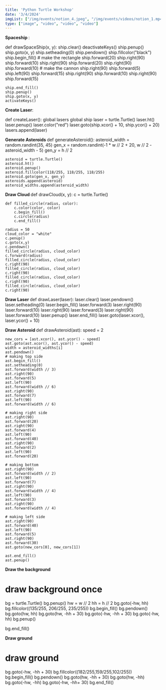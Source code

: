```yaml
---
title: 'Python Turtle Workshop'
date: '3/4/2024'
imgList: ["/img/events/notion_4.jpeg", "/img/events/videos/notion_1.mp4", "/img/events/videos/notion_2.mp4", "/img/events/videos/notion_3.mp4"]
type: ["image", "video", "video", "video"]
---
```


<b>Spaceship </b>:

def drawSpaceShip(x, y):
    ship.clear()
    deactivateKeys()
    ship.penup()
    ship.goto(x, y)
    ship.setheading(0)
    ship.pendown()
    ship.fillcolor("black")
    ship.begin_fill()
    # make the rectangle
    ship.forward(20)
    ship.right(90)
    ship.forward(10)
    ship.right(90)
    ship.forward(20)
    ship.right(90)
    ship.forward(10)
    # make the cannon
    ship.right(90)
    ship.forward(5)
    ship.left(90)
    ship.forward(15)
    ship.right(90)
    ship.forward(10)
    ship.right(90)
    ship.forward(15)

    ship.end_fill()
    ship.penup()
    ship.goto(x, y)
    activateKeys()


<b>Create Laser</b>:

def createLaser():
    global lasers
    global ship
    laser = turtle.Turtle()
    laser.ht()
    laser.penup()
    laser.color("red")
    laser.goto(ship.xcor() + 10, ship.ycor() + 20)
    lasers.append(laser)


<b> Generate Asteroids </b>
def generateAsteroid():
    asteroid_width = random.randint(35, 45)
    gen_x = random.randint(-1 * w // 2 + 20, w // 2 - asteroid_width - 5)
    gen_y = h // 2

    asteroid = turtle.Turtle()
    asteroid.ht()
    asteroid.penup()
    asteroid.fillcolor(118/255, 118/255, 118/255)
    asteroid.goto(gen_x, gen_y)
    asteroids.append(asteroid)
    asteroid_widths.append(asteroid_width)


<b> Draw Cloud </b>
def drawCloud(x, y):
    c = turtle.Turtle()

    def filled_circle(radius, color):
        c.color(color, color)
        c.begin_fill()
        c.circle(radius)
        c.end_fill()

    radius = 50
    cloud_color = "white"
    c.penup()
    c.goto(x,y)
    c.pendown()
    filled_circle(radius, cloud_color)
    c.forward(radius)
    filled_circle(radius, cloud_color)
    c.right(90)
    filled_circle(radius, cloud_color)
    c.right(90)
    filled_circle(radius, cloud_color)
    c.right(90)
    filled_circle(radius, cloud_color)
    c.right(90)


<b> Draw Laser </b>
def drawLaser(laser):
    laser.clear()
    laser.pendown()
    laser.setheading(0)
    laser.begin_fill()
    laser.forward(3)
    laser.right(90)
    laser.forward(10)
    laser.right(90)
    laser.forward(3)
    laser.right(90)
    laser.forward(10)
    laser.penup()
    laser.end_fill()
    laser.goto(laser.xcor(), laser.ycor() + 10)


<b> Draw Asteroid </b>
def drawAsteroid(ast):
    speed = 2

    new_cors = [ast.xcor(), ast.ycor() - speed]
    ast.goto(ast.xcor(), ast.ycor() - speed)
    width = asteroid_widths[i]
    ast.pendown()
    # making top side
    ast.begin_fill()
    ast.setheading(0)
    ast.forward(width // 3)
    ast.right(90)
    ast.forward(5)
    ast.left(90)
    ast.forward(width // 6)
    ast.right(90)
    ast.forward(7)
    ast.left(90)
    ast.forward(width // 6)

    # making right side
    ast.right(90)
    ast.forward(20)
    ast.right(90)
    ast.forward(4)
    ast.left(90)
    ast.forward(40)
    ast.right(90)
    ast.forward(2)
    ast.left(90)
    ast.forward(20)

    # making bottom
    ast.right(90)
    ast.forward(width // 2)
    ast.left(90)
    ast.forward(7)
    ast.right(90)
    ast.forward(width // 4)
    ast.left(90)
    ast.forward(3)
    ast.right(90)
    ast.forward(width // 4)

    # making left side
    ast.right(90)
    ast.forward(40)
    ast.left(90)
    ast.forward(5)
    ast.right(90)
    ast.forward(30)
    ast.goto(new_cors[0], new_cors[1])

    ast.end_fill()
    ast.penup()


<b> Draw the background </b>

# draw background once
bg = turtle.Turtle()
bg.penup()
hw = w // 2
hh = h // 2
bg.goto(-hw, hh)
bg.fillcolor((135/255, 206/255, 235/255))
bg.begin_fill()
bg.pendown()
bg.goto(hw, hh)
bg.goto(hw, -hh + 30)
bg.goto(-hw, -hh + 30)
bg.goto(-hw, hh)
bg.penup()

bg.end_fill()


<b> Draw ground </b>
# draw ground
bg.goto(-hw, -hh + 30)
bg.fillcolor((182/255,159/255,102/255))
bg.begin_fill()
bg.pendown()
bg.goto(hw, -hh + 30)
bg.goto(hw, -hh)
bg.goto(-hw, -hh)
bg.goto(-hw, -hh+ 30)
bg.end_fill()